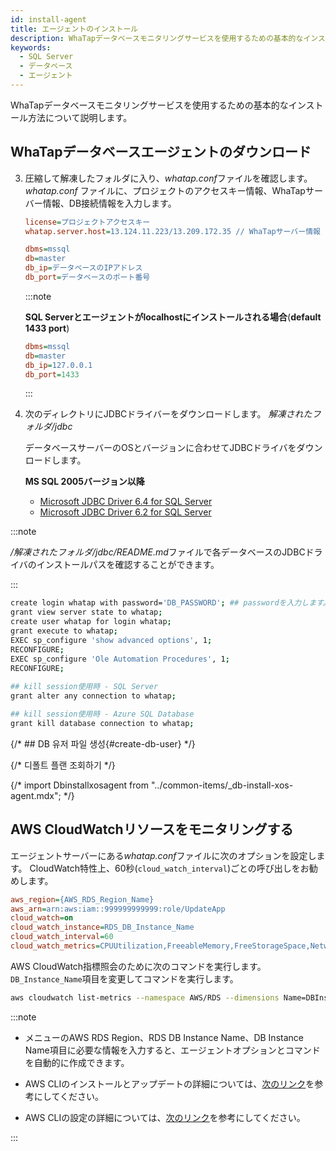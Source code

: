 ```yaml
---
id: install-agent
title: エージェントのインストール
description: WhaTapデータベースモニタリングサービスを使用するための基本的なインストール方法について説明します。
keywords:
  - SQL Server
  - データベース
  - エージェント
---
```


WhaTapデータベースモニタリングサービスを使用するための基本的なインストール方法について説明します。


<Agentsignupguide />

<Youtube ko='e_UpCgapfQY' en='MIo3HRIOt8M' ja='MIo3HRIOt8M' />


<Createprojectv2 />


<Accesskey />

## WhaTapデータベースエージェントのダウンロード


<Dbinstallagentsteps />

3. 圧縮して解凍したフォルダに入り、*whatap.conf*ファイルを確認します。 *whatap.conf* ファイルに、プロジェクトのアクセスキー情報、WhaTapサーバー情報、DB接続情報を入力します。

   ```ini title='whatap.conf'
   license=プロジェクトアクセスキー
   whatap.server.host=13.124.11.223/13.209.172.35 // WhaTapサーバー情報

   dbms=mssql
   db=master
   db_ip=データベースのIPアドレス
   db_port=データベースのポート番号 
   ```

   :::note

   **SQL Serverとエージェントがlocalhostにインストールされる場合**(**default 1433 port**)

   ```ini title='whatap.conf'
   dbms=mssql
   db=master
   db_ip=127.0.0.1
   db_port=1433
   ```

   :::

4. 次のディレクトリにJDBCドライバーをダウンロードします。 *解凍されたフォルダ/jdbc*

   データベースサーバーのOSとバージョンに合わせてJDBCドライバをダウンロードします。

   **MS SQL 2005バージョン以降**

   - [Microsoft JDBC Driver 6.4 for SQL Server](https://www.microsoft.com/en-us/download/details.aspx?id=56615)
   - [Microsoft JDBC Driver 6.2 for SQL Server](https://www.microsoft.com/en-us/download/details.aspx?id=55539)

:::note

*/解凍されたフォルダ/jdbc/README.md*ファイルで各データベースのJDBCドライバのインストールパスを確認することができます。

:::


<Dbcreatemonitoringaccount />

```bash showLineNumbers
create login whatap with password='DB_PASSWORD'; ## passwordを入力します。
grant view server state to whatap;
create user whatap for login whatap;
grant execute to whatap;
EXEC sp_configure 'show advanced options', 1;
RECONFIGURE;
EXEC sp_configure 'Ole Automation Procedures', 1;
RECONFIGURE;
 
## kill session使用時 - SQL Server
grant alter any connection to whatap;

## kill session使用時 - Azure SQL Database
grant kill database connection to whatap;
```

{/* ## DB 유저 파일 생성{#create-db-user} */}

<Dbcreatedbuserfile level={2} />

{/* 디폴트 플랜 조회하기 */}


<CheckDefaultPlan level={3} />


<Dbrunagent />

{/* import Dbinstallxosagent from "../common-items/_db-install-xos-agent.mdx"; */}

## AWS CloudWatchリソースをモニタリングする

エージェントサーバーにある*whatap.conf*ファイルに次のオプションを設定します。 CloudWatch特性上、60秒(`cloud_watch_interval`)ごとの呼び出しをお勧めします。

```ini title='whatap.conf'
aws_region={AWS_RDS_Region_Name}
aws_arn=arn:aws:iam::999999999999:role/UpdateApp
cloud_watch=on
cloud_watch_instance=RDS_DB_Instance_Name
cloud_watch_interval=60
cloud_watch_metrics=CPUUtilization,FreeableMemory,FreeStorageSpace,NetworkTransmitThroughput,NetworkReceiveThroughput
```

AWS CloudWatch指標照会のために次のコマンドを実行します。 `DB_Instance_Name`項目を変更してコマンドを実行します。

```bash
aws cloudwatch list-metrics --namespace AWS/RDS --dimensions Name=DBInstanceIdentifier,Value={DB_Instance_Name}
```

:::note

- <Cmdname sid="side_agentInstall" className="uitext" />メニューの<UI>AWS RDS Region</UI>、<UI>RDS DB Instance Name</UI>、<UI>DB Instance Name</UI>項目に必要な情報を入力すると、エージェントオプションとコマンドを自動的に作成できます。

- AWS CLIのインストールとアップデートの詳細については、[次のリンク](https://docs.aws.amazon.com/ko_kr/cli/latest/userguide/getting-started-install.html)を参考にしてください。

- AWS CLIの設定の詳細については、[次のリンク](https://docs.aws.amazon.com/ko_kr/cli/latest/userguide/cli-chap-configure.html)を参考にしてください。

:::


<NextStep />
